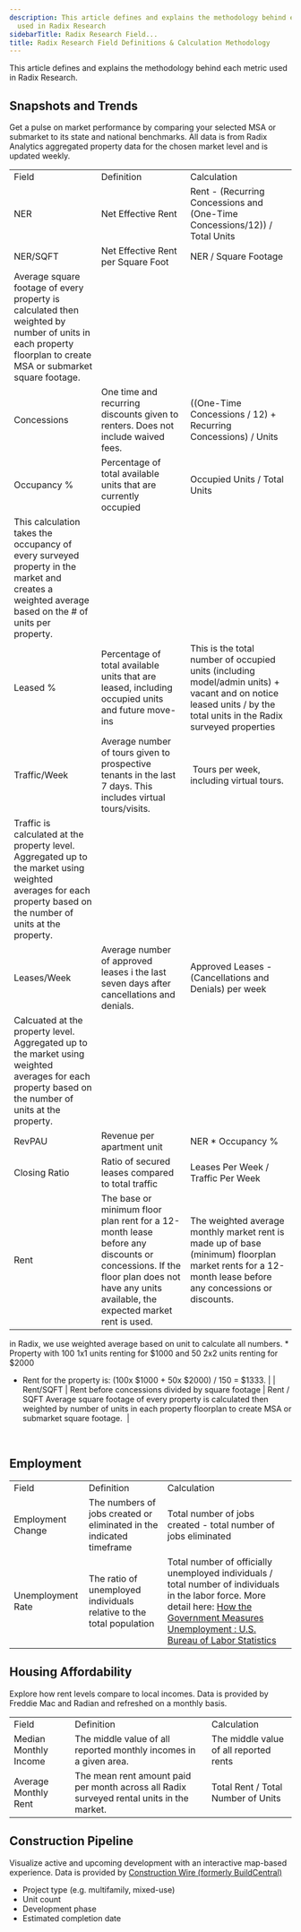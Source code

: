 ```yaml
---
description: This article defines and explains the methodology behind each metric
  used in Radix Research
sidebarTitle: Radix Research Field...
title: Radix Research Field Definitions & Calculation Methodology
---
```


This article defines and explains the methodology behind each metric used in Radix Research.

Snapshots and Trends
--------------------

Get a pulse on market performance by comparing your selected MSA or submarket to its state and national benchmarks. All data is from Radix Analytics aggregated property data for the chosen market level and is updated weekly.



|  |  |  |
| --- | --- | --- |
| Field | Definition | Calculation |
| NER | Net Effective Rent | Rent - (Recurring Concessions and (One-Time Concessions/12)) / Total Units  |
| NER/SQFT | Net Effective Rent per Square Foot | NER / Square Footage
Average square footage of every property is calculated then weighted by number of units in each property floorplan to create MSA or submarket square footage. |
| Concessions | One time and recurring discounts given to renters. Does not include waived fees.  | ((One-Time Concessions / 12) + Recurring Concessions) / Units  |
| Occupancy % | Percentage of total available units that are currently occupied  | Occupied Units / Total Units 
This calculation takes the occupancy of every surveyed property in the market and creates a weighted average based on the # of units per property.  |
| Leased % | Percentage of total available units that are leased, including occupied units and future move-ins | This is the total number of occupied units (including model/admin units) + vacant and on notice leased units / by the total units in the Radix surveyed properties |
| Traffic/Week | Average number of tours given to prospective tenants in the last 7 days. This includes virtual tours/visits. |  Tours per week, including virtual tours.
Traffic is calculated at the property level. Aggregated up to the market using weighted averages for each property based on the number of units at the property. |
| Leases/Week | Average number of approved leases i the last seven days after cancellations and denials. | Approved Leases - (Cancellations and Denials) per week
Calcuated at the property level. Aggregated up to the market using weighted averages for each property based on the number of units at the property. |
| RevPAU | Revenue per apartment unit | NER \* Occupancy % |
| Closing Ratio | Ratio of secured leases compared to total traffic | Leases Per Week / Traffic Per Week |
| Rent | The base or minimum floor plan rent for a 12-month lease before any discounts or concessions. If the floor plan does not have any units available, the expected market rent is used.  | The weighted average monthly market rent is made up of base (minimum) floorplan market rents for a 12-month lease before any concessions or discounts.
in Radix, we use weighted average based on unit to calculate all numbers. * Property with 100 1x1 units renting for $1000 and 50 2x2 units renting for $2000
* Rent for the property is: (100x $1000 + 50x $2000) / 150 = $1333.
 |
| Rent/SQFT | Rent before concessions divided by square footage | Rent / SQFT
Average square footage of every property is calculated then weighted by number of units in each property floorplan to create MSA or submarket square footage.  |

 

Employment
----------



|  |  |  |
| --- | --- | --- |
| Field | Definition | Calculation |
| Employment Change | The numbers of jobs created or eliminated in the indicated timeframe | Total number of jobs created - total number of jobs eliminated |
| Unemployment Rate | The ratio of unemployed individuals relative to the total population | Total number of officially unemployed individuals / total number of individuals in the labor force. More detail here: [How the Government Measures Unemployment : U.S. Bureau of Labor Statistics](https://www.bls.gov/cps/cps_htgm.htm#unemployed) |

**Housing Affordability**
-------------------------

Explore how rent levels compare to local incomes. Data is provided by Freddie Mac and Radian and refreshed on a monthly basis.



|  |  |  |
| --- | --- | --- |
| Field | Definition | Calculation |
| Median Monthly Income | The middle value of all reported monthly incomes in a given area.  | The middle value of all reported rents |
| Average Monthly Rent | The mean rent amount paid per month across all Radix surveyed rental units in the market. | Total Rent / Total Number of Units |

**Construction Pipeline**
-------------------------

Visualize active and upcoming development with an interactive map-based experience. Data is provided by [Construction Wire (formerly BuildCentral)](https://www.buildcentral.com/)

* Project type (e.g. multifamily, mixed-use)
* Unit count
* Development phase
* Estimated completion date